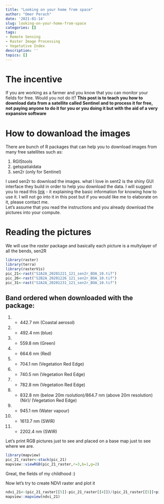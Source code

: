```yaml
---
title: "Looking on your home from space"
author: "Omer Perach"
date: '2021-01-14'
slug: looking-on-your-home-from-space
categories: []
tags:
- Remote Sensing
- Raster Image Processing
- Vegetative Index
description: ''
topics: []
---
```


# The incentive 
If you are working as a farmer and you know that you can monitor your fields for free. Would you not do it?
**This post is to teach you how to download data from a satellite called Sentinel and to process it for free, not paying anyone to do it for you or you doing it but with the aid of a very expansive software**

# How to dowanload the images

There are bunch of R packages that can help you to download images from many free satellites such as:  

1. RGIStools
2. getspatialdata
3. sen2r (only for Sentinel)

I used sen2r to download the images.
what I love in sent2 is the shiny GUI interface they build in order to help you download the data. I will suggest you to read this [link](https://www.sciencedirect.com/science/article/pii/S0098300419304893?via%3Dihub) - it explaining the basic information for knowing how to use it.
I will not go into it in this post but if you would like me to elaborate on it, please contact me.\
Let's assume that you read the instructions and you already download the pictures into your compute.

# Reading the pictures
We will use the *raster* package and basically each picture is a multylayer of all the bends, sen2R 
```r
library(raster)
library(terra)
library(rasterVis)
pic_21<-rast("S2A2A_20201221_121_sen2r_BOA_10.tif")
pic_26<-rast("S2B2A_20201226_121_sen2r_BOA_10.tif")
pic_31<-rast("S2A2A_20201231_121_sen2r_BOA_10.tif")
```

## Band ordered when downloaded with the package:
1. - 442.7 nm (Coastal aerosol)
2. - 492.4 nm (blue)
3. - 559.8 nm (Green)
4. - 664.6 nm (Red)
5. - 704.1 nm (Vegetation Red Edge)
6. - 740.5 nm (Vegetation Red Edge)
7. - 782.8 nm (Vegetation Red Edge)
8. - 832.8 nm (below 20m rsolution)/864.7 nm (above 20m resolution) (Nir)/ (Vegetation Red Edge)
9. - 945.1 nm (Water vapour)
10. - 1613.7 nm (SWIR)
11. - 2202.4 nm (SWIR)

Let's print RGB pictures just to see and placed on a base map just to see where we are.

```r
library(mapview)
pic_21_raster<-stack(pic_21)
mapview::viewRGB(pic_21_raster,r=3,b=1,g=2)
```

Great, the fields of my childhood :)

Now let's try to create NDVI raster and plot it 

```r
ndvi_21<-(pic_21_raster[[5]]-pic_21_raster[[4]])/(pic_21_raster[[5]]+pic_21_raster[[4]])
mapview::mapview(ndvi_21)
```



